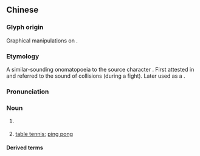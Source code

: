 ==Chinese==
{{zh-forms}}

===Glyph origin===
Graphical manipulations on {{zh-l|兵|[[soldier]]}}.

===Etymology===
A similar-sounding onomatopoeia to the source character {{zh-l|兵|[[soldier]]}}. First attested in {{w|Ming Dynasty}} and referred to the sound of collisions (during a fight). Later used as a {{translit|zh|en|ping pong|nocap=y}}.

===Pronunciation===
{{zh-pron
|m=pīngpāng,tl=y
|c=bing1 bam1
|md=pĭng-pŏng
|mn=ml:phin-phong/tw:phín-phóng
|w=1phin phan
|h=pfs=phîn-phóng
|cat=n
}}

===Noun===
{{zh-noun}}

# {{lb|zh|onomatopoeia}} {{n-g|[[sound|Sound]] of [[collision]]; the sound made from the [[impact]] of an [[object]].}}
# {{zh-div|球}} [[table tennis]]; [[ping pong]]

====Derived terms====
{{zh-der|乒乓球|乒乓波|乒乒乓乓|乒乓外交}}

{{zh-cat|Games|Sports}}